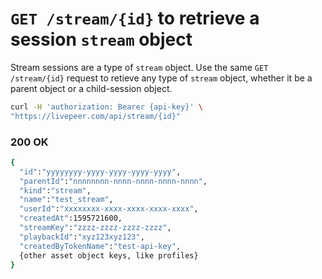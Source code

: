 
<DocsLayout>

# `GET /stream/{id}` to retrieve a session `stream` object

Stream sessions are a type of `stream` object. Use the same `GET /stream/{id}`
request to retieve any type of `stream` object, whether it be a parent object or
a child-session object.

```bash
curl -H 'authorization: Bearer {api-key}' \
"https://livepeer.com/api/stream/{id}"
```

### 200 OK

```bash
{
  "id":"yyyyyyyy-yyyy-yyyy-yyyy-yyyy",
  "parentId":"nnnnnnnn-nnnn-nnnn-nnnn-nnnn",
  "kind":"stream",
  "name":"test_stream",
  "userId":"xxxxxxxx-xxxx-xxxx-xxxx-xxxx",
  "createdAt":1595721600,
  "streamKey":"zzzz-zzzz-zzzz-zzzz",
  "playbackId":"xyz123xyz123",
  "createdByTokenName":"test-api-key",
  {other asset object keys, like profiles}
}
```

</DocsLayout>
